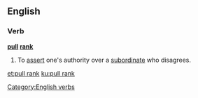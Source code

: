 ==English==

===Verb===
'''[[pull]] [[rank]]'''

# {{context|idiomatic|lang=en}} To [[assert]] one's authority over a [[subordinate]] who disagrees.

[[Category:English verbs]]

[[et:pull rank]]
[[ku:pull rank]]